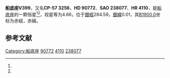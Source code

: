 {{Starbox begin
| name = 船底座V399
}}
{{Starbox observe
| epoch = [[J2000.0|J2000.0]]
| constell = [[船底座|船底座]]<ref name=SIMBAD>{{cite web
 | url=http://simbad.u-strasbg.fr/simbad/sim-id?Ident=HR+4110
 | title =Pulsating variable Star
 | publisher=Centre de Données astronomiques de Strasbourg
 | work=SIMBAD
 | accessdate=2012-07-13}}</ref><ref name=DATA>{{cite web
 | url=http://vizier.u-strasbg.fr/viz-bin/VizieR-5?-out.add=.&-source=5050&-corr=PK=HR&-out.max=9999&HR=4110
 | title =VizieR Detailed Page
 | accessdate=2012-07-13}}</ref>
| 星官 = 
| ra = {{RA|10|27|24.4}}<ref name=SIMBAD /><ref name=DATA />
| dec = {{DEC|-57|38|20}}<ref name=SIMBAD /><ref name=DATA />
| appmag_v = 4.66<ref name=SIMBAD /><ref name=DATA />
}}
{{Starbox character
| class = A9Ia<ref name=SIMBAD /><ref name=DATA />
| b-v = 0.51<ref name=SIMBAD /><ref name=DATA />
| u-b = 0.02<ref name=SIMBAD /><ref name=DATA />
| r-i = 0.48<ref name=SIMBAD /><ref name=DATA />
| variable = 
}}
{{Starbox astrometry
| radial_v = 0.02
| prop_mo_ra = -1
| parallax = -0.012
| p_error = 
}}
{{Starbox catalog
| names =CP-57 3256，[[SAO星表|SAO]] 238077，[[HD星表|HD]] 90772，[[HR星表|HR]] 4110}}
{{Starbox reference |Simbad=HR+4110}}
{{Starbox end}}

'''船底座V399'''，又名'''CP-57 3256'''，'''HD 90772'''、'''SAO 238077'''、'''HR 4110'''，是[[船底座|船底座]]的一颗恒星<ref name=SIMBAD /><ref name=DATA />，视星等为4.66，位于[[銀道座標系|銀經]]284.59，[[銀道座標系|銀緯]]0.01，其[[B1900.0|B1900.0]]坐标为赤經{{RA|10|23|40.9}}，赤緯{{DEC|-57|0.01|43}}。

== 参考文献 ==
{{reflist}}

{{star-stub}}

{{船底座恒星}}
[[Category:船底座|Category:船底座]]
[[Category:HD和HDE天體|90772]]
[[Category:HR天體|4110]]
[[Category:SAO天體|238077]]